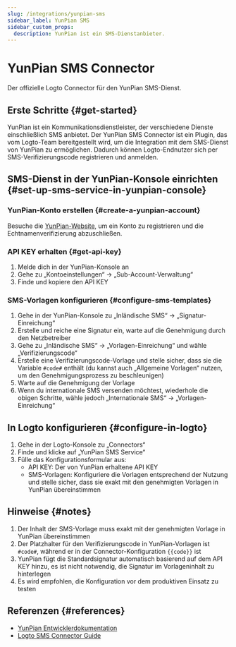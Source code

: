 ```yaml
---
slug: /integrations/yunpian-sms
sidebar_label: YunPian SMS
sidebar_custom_props:
  description: YunPian ist ein SMS-Dienstanbieter.
---
```



# YunPian SMS Connector

Der offizielle Logto Connector für den YunPian SMS-Dienst.

<GuideTip />

## Erste Schritte \{#get-started}

YunPian ist ein Kommunikationsdienstleister, der verschiedene Dienste einschließlich SMS anbietet. Der YunPian SMS Connector ist ein Plugin, das vom Logto-Team bereitgestellt wird, um die Integration mit dem SMS-Dienst von YunPian zu ermöglichen. Dadurch können Logto-Endnutzer sich per SMS-Verifizierungscode registrieren und anmelden.

## SMS-Dienst in der YunPian-Konsole einrichten \{#set-up-sms-service-in-yunpian-console}

### YunPian-Konto erstellen \{#create-a-yunpian-account}

Besuche die [YunPian-Website](https://www.yunpian.com/), um ein Konto zu registrieren und die Echtnamenverifizierung abzuschließen.

### API KEY erhalten \{#get-api-key}

1. Melde dich in der YunPian-Konsole an
2. Gehe zu „Kontoeinstellungen“ -> „Sub-Account-Verwaltung“
3. Finde und kopiere den API KEY

### SMS-Vorlagen konfigurieren \{#configure-sms-templates}

1. Gehe in der YunPian-Konsole zu „Inländische SMS“ -> „Signatur-Einreichung“
2. Erstelle und reiche eine Signatur ein, warte auf die Genehmigung durch den Netzbetreiber
3. Gehe zu „Inländische SMS“ -> „Vorlagen-Einreichung“ und wähle „Verifizierungscode“
4. Erstelle eine Verifizierungscode-Vorlage und stelle sicher, dass sie die Variable `#code#` enthält (du kannst auch „Allgemeine Vorlagen“ nutzen, um den Genehmigungsprozess zu beschleunigen)
5. Warte auf die Genehmigung der Vorlage
6. Wenn du internationale SMS versenden möchtest, wiederhole die obigen Schritte, wähle jedoch „Internationale SMS“ -> „Vorlagen-Einreichung“

## In Logto konfigurieren \{#configure-in-logto}

1. Gehe in der Logto-Konsole zu „Connectors“
2. Finde und klicke auf „YunPian SMS Service“
3. Fülle das Konfigurationsformular aus:
   - API KEY: Der von YunPian erhaltene API KEY
   - SMS-Vorlagen: Konfiguriere die Vorlagen entsprechend der Nutzung und stelle sicher, dass sie exakt mit den genehmigten Vorlagen in YunPian übereinstimmen

## Hinweise \{#notes}

1. Der Inhalt der SMS-Vorlage muss exakt mit der genehmigten Vorlage in YunPian übereinstimmen
2. Der Platzhalter für den Verifizierungscode in YunPian-Vorlagen ist `#code#`, während er in der Connector-Konfiguration `{{code}}` ist
3. YunPian fügt die Standardsignatur automatisch basierend auf dem API KEY hinzu, es ist nicht notwendig, die Signatur im Vorlageninhalt zu hinterlegen
4. Es wird empfohlen, die Konfiguration vor dem produktiven Einsatz zu testen

## Referenzen \{#references}

- [YunPian Entwicklerdokumentation](https://www.yunpian.com/official/document/sms/zh_CN/introduction_brief)
- [Logto SMS Connector Guide](/connectors/sms-connectors)
